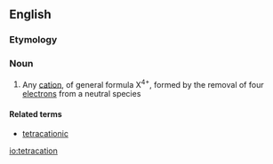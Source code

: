 ==English==

===Etymology===
{{prefix|en|tetra|cation}}

===Noun===
{{en-noun}}

# {{lb|en|chemistry}} Any [[cation]], of general formula X<sup>4+</sup>, formed by the removal of four [[electron]]s from a neutral species

====Related terms====
* [[tetracationic]]

[[io:tetracation]]